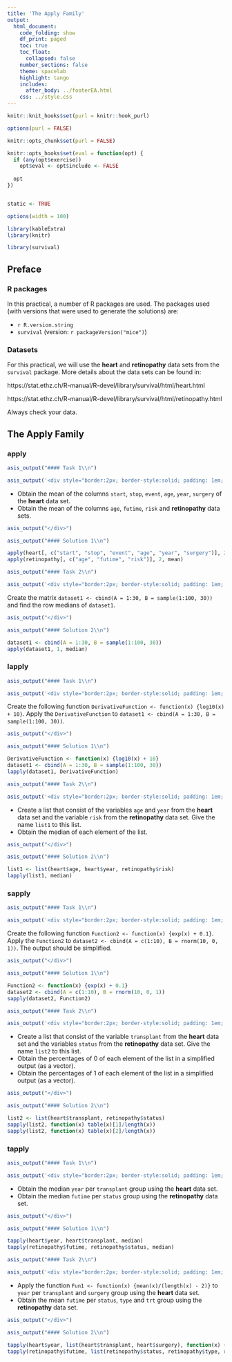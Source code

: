 ```yaml
---
title: 'The Apply Family'
output: 
  html_document:
    code_folding: show
    df_print: paged
    toc: true
    toc_float:
      collapsed: false
    number_sections: false
    theme: spacelab
    highlight: tango
    includes:
      after_body: ../footerEA.html
    css: ../style.css
---
```


```r
knitr::knit_hooks$set(purl = knitr::hook_purl)

options(purl = FALSE)

knitr::opts_chunk$set(purl = FALSE)
```

```r
knitr::opts_hooks$set(eval = function(opt) {
  if (any(opt$exercise))
    opt$eval <- opt$include <- FALSE
  
  opt
})


static <- TRUE

options(width = 100)

```


```r
library(kableExtra)
library(knitr)
```


```r
library(survival)
```


## Preface {data-progressive=FALSE}
### R packages
In this practical, a number of R packages are used.
The packages used (with versions that were used to generate the solutions) are:

* `r R.version.string`
* `survival` (version: `r packageVersion("mice")`)



### Datasets 

For this practical, we will use the **heart** and **retinopathy** data sets from the `survival` package. More details about the data sets can be found in:

https://stat.ethz.ch/R-manual/R-devel/library/survival/html/heart.html

https://stat.ethz.ch/R-manual/R-devel/library/survival/html/retinopathy.html

Always check your data.


## The Apply Family 

### apply {.tabset .tabset-fade .tabset-pills}

```r
asis_output("#### Task 1\\n")
```

```r
asis_output('<div style="border:2px; border-style:solid; padding: 1em; border-color:#446E9B">')
```

* Obtain the mean of the columns `start`, `stop`, `event`, `age`, `year`, `surgery` of the **heart** data set. \
* Obtain the mean of the columns `age`, `futime`, `risk` and **retinopathy** data sets. 


```r
asis_output("</div>")

asis_output("#### Solution 1\\n")
```

```r
apply(heart[, c("start", "stop", "event", "age", "year", "surgery")], 2, mean)
apply(retinopathy[, c("age", "futime", "risk")], 2, mean)
```




```r
asis_output("#### Task 2\\n")
```

```r
asis_output('<div style="border:2px; border-style:solid; padding: 1em; border-color:#446E9B">')
```

Create the matrix `dataset1 <- cbind(A = 1:30, B = sample(1:100, 30))` and find the row medians of `dataset1`.


```r
asis_output("</div>")

asis_output("#### Solution 2\\n")
```

```r
dataset1 <- cbind(A = 1:30, B = sample(1:100, 30))
apply(dataset1, 1, median)
```


### lapply {.tabset .tabset-fade .tabset-pills}

```r
asis_output("#### Task 1\\n")
```

```r
asis_output('<div style="border:2px; border-style:solid; padding: 1em; border-color:#446E9B">')
```

Create the following function `DerivativeFunction <- function(x) {log10(x) + 10}`. Apply the `DerivativeFunction` to `dataset1 <- cbind(A = 1:30, B = sample(1:100, 30))`.

```r
asis_output("</div>")

asis_output("#### Solution 1\\n")
```

```r
DerivativeFunction <- function(x) {log10(x) + 10}
dataset1 <- cbind(A = 1:30, B = sample(1:100, 30))
lapply(dataset1, DerivativeFunction)
```



```r
asis_output("#### Task 2\\n")
```

```r
asis_output('<div style="border:2px; border-style:solid; padding: 1em; border-color:#446E9B">')
```

* Create a list that consist of the variables `age` and `year` from the **heart** data set and the variable `risk` from the **retinopathy** data set. Give the name `list1` to this list. \
* Obtain the median of each element of the list.

```r
asis_output("</div>")

asis_output("#### Solution 2\\n")
```

```r
list1 <- list(heart$age, heart$year, retinopathy$risk)
lapply(list1, median)
```



### sapply {.tabset .tabset-fade .tabset-pills}

```r
asis_output("#### Task 1\\n")
```

```r
asis_output('<div style="border:2px; border-style:solid; padding: 1em; border-color:#446E9B">')
```

Create the following function `Function2 <- function(x) {exp(x) + 0.1}`. Apply the `Function2` to `dataset2 <- cbind(A = c(1:10), B = rnorm(10, 0, 1))`. The output should be simplified.

```r
asis_output("</div>")

asis_output("#### Solution 1\\n")
```

```r
Function2 <- function(x) {exp(x) + 0.1}
dataset2 <- cbind(A = c(1:10), B = rnorm(10, 0, 1))
sapply(dataset2, Function2)
```



```r
asis_output("#### Task 2\\n")
```

```r
asis_output('<div style="border:2px; border-style:solid; padding: 1em; border-color:#446E9B">')
```

* Create a list that consist of the variable `transplant` from the **heart** data set and the variables `status` from the **retinopathy** data set. Give the name `list2` to this list. \
* Obtain the percentages of 0 of each element of the list in a simplified output (as a vector).
* Obtain the percentages of 1 of each element of the list in a simplified output (as a vector).

```r
asis_output("</div>")

asis_output("#### Solution 2\\n")
```

```r
list2 <- list(heart$transplant, retinopathy$status)
sapply(list2, function(x) table(x)[1]/length(x))
sapply(list2, function(x) table(x)[2]/length(x))
```





### tapply {.tabset .tabset-fade .tabset-pills}

```r
asis_output("#### Task 1\\n")
```

```r
asis_output('<div style="border:2px; border-style:solid; padding: 1em; border-color:#446E9B">')
```

* Obtain the median `year` per `transplant` group using the **heart** data set. \
* Obtain the median `futime` per `status` group using the **retinopathy** data set. \

```r
asis_output("</div>")

asis_output("#### Solution 1\\n")
```

```r
tapply(heart$year, heart$transplant, median)
tapply(retinopathy$futime, retinopathy$status, median)
```



```r
asis_output("#### Task 2\\n")
```

```r
asis_output('<div style="border:2px; border-style:solid; padding: 1em; border-color:#446E9B">')
```

* Apply the function `Fun1 <- function(x) {mean(x)/(length(x) - 2)}` to `year` per `transplant` and `surgery` group using the **heart** data set. \
* Obtain the mean `futime` per `status`, `type` and `trt` group using the **retinopathy** data set. \

```r
asis_output("</div>")

asis_output("#### Solution 2\\n")
```

```r
tapply(heart$year, list(heart$transplant, heart$surgery), function(x) {mean(x)/(length(x) - 2)})
tapply(retinopathy$futime, list(retinopathy$status, retinopathy$type, retinopathy$trt), mean)
```